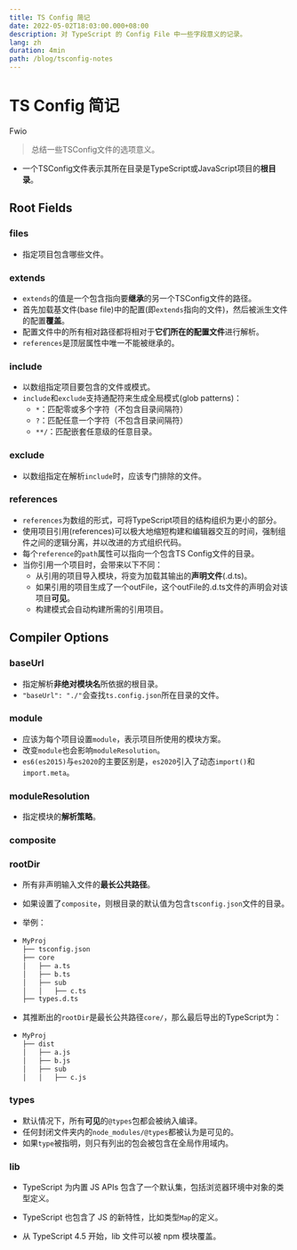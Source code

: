 ```yaml
---
title: TS Config 简记
date: 2022-05-02T18:03:00.000+08:00
description: 对 TypeScript 的 Config File 中一些字段意义的记录。
lang: zh
duration: 4min
path: /blog/tsconfig-notes
---
```


# TS Config 简记

Fwio

> 总结一些TSConfig文件的选项意义。

+ 一个TSConfig文件表示其所在目录是TypeScript或JavaScript项目的**根目录**。

## Root Fields

### files

+ 指定项目包含哪些文件。

### extends

+ `extends`的值是一个包含指向要**继承**的另一个TSConfig文件的路径。
+ 首先加载基文件(base file)中的配置(即`extends`指向的文件)，然后被派生文件的配置**覆盖**。
+ 配置文件中的所有相对路径都将相对于**它们所在的配置文件**进行解析。
+ `references`是顶层属性中唯一不能被继承的。

### include

+ 以数组指定项目要包含的文件或模式。
+ `include`和`exclude`支持通配符来生成全局模式(glob patterns)：
  + `*`：匹配零或多个字符（不包含目录间隔符）
  + `?`：匹配任意一个字符（不包含目录间隔符）
  + `**/`：匹配嵌套任意级的任意目录。

### exclude

+ 以数组指定在解析`include`时，应该专门排除的文件。

### references

+ `references`为数组的形式，可将TypeScript项目的结构组织为更小的部分。
+ 使用项目引用(references)可以极大地缩短构建和编辑器交互的时间，强制组件之间的逻辑分离，并以改进的方式组织代码。
+ 每个`reference`的`path`属性可以指向一个包含TS Config文件的目录。
+ 当你引用一个项目时，会带来以下不同：
  + 从引用的项目导入模块，将变为加载其输出的**声明文件**(.d.ts)。
  + 如果引用的项目生成了一个outFile，这个outFile的.d.ts文件的声明会对该项目**可见**。
  + 构建模式会自动构建所需的引用项目。

## Compiler Options

### baseUrl

+ 指定解析**非绝对模块名**所依据的根目录。
+ `"baseUrl": "./"`会查找`ts.config.json`所在目录的文件。

### module

+ 应该为每个项目设置`module`，表示项目所使用的模块方案。
+ 改变`module`也会影响`moduleResolution`。
+ `es6(es2015)`与`es2020`的主要区别是，`es2020`引入了动态`import()`和`import.meta`。

### moduleResolution

+ 指定模块的**解析策略**。

### composite



### rootDir

+ 所有非声明输入文件的**最长公共路径**。

+ 如果设置了`composite`，则根目录的默认值为包含`tsconfig.json`文件的目录。

+ 举例：

+ ``` xml
  MyProj
  ├── tsconfig.json
  ├── core
  │   ├── a.ts
  │   ├── b.ts
  │   ├── sub
  │   │   ├── c.ts
  ├── types.d.ts
  ```

+ 其推断出的`rootDir`是最长公共路径`core/`，那么最后导出的TypeScript为：

+ ``` xml
  MyProj
  ├── dist
  │   ├── a.js
  │   ├── b.js
  │   ├── sub
  │   │   ├── c.js
  ```

### types

+ 默认情况下，所有**可见**的`@types`包都会被纳入编译。
+ 任何封闭文件夹内的`node_modules/@types`都被认为是可见的。
+ 如果`type`被指明，则只有列出的包会被包含在全局作用域内。

### lib

+ TypeScript 为内置 JS APIs 包含了一个默认集，包括浏览器环境中对象的类型定义。
+ TypeScript 也包含了 JS 的新特性，比如类型`Map`的定义。

+ 从 TypeScript 4.5 开始，lib 文件可以被 npm 模块覆盖。